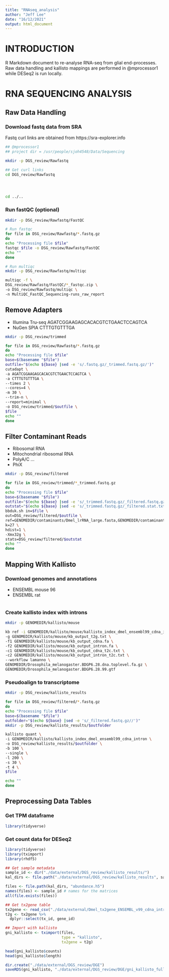 ```yaml
---
title: "RNAseq_analysis"
author: "Jeff Lee"
date: "16/12/2021"
output: html_document
---
```


# INTRODUCTION 

R Markdown document to re-analyse RNA-seq from glial end-processes. 
Raw data handling and kallisto mappings are performed in @mprocessor1 while DESeq2 is run locally. 

# RNA SEQUENCING ANALYSIS

## Raw Data Handling

### Download fastq data from SRA

Fastq curl links are obtained from https://sra-explorer.info

```bash
## @mprocessor1
## project dir = /usr/people/sjoh4548/Data/Sequencing

mkdir -p DGS_review/Rawfastq

## Get curl links
cd DGS_review/Rawfastq




cd ../..

```

### Run fastQC (optional)

```bash
mkdir -p DSG_review/Rawfastq/FastQC

# Run fastqc
for file in DSG_review/Rawfastq/*.fastq.gz
do
echo "Processing file $file"
fastqc $file -o DSG_review/Rawfastq/FastQC
echo ""
done 

# Run multiqc
mkdir -p DSG_review/Rawfastq/multiqc

multiqc -f \
DSG_review/Rawfastq/FastQC/*_fastqc.zip \
-o DSG_review/Rawfastq/multiqc \
-n MultiQC_FastQC_Sequencing-runs_raw_report

```

## Remove Adapters

* Illumina Tru-seq AGATCGGAAGAGCACACGTCTGAACTCCAGTCA
* NuGen SPIA CTTTGTGTTTGA

```bash
mkdir -p DSG_review/trimmed

for file in DSG_review/Rawfastq/*.fastq.gz
do
echo "Processing file $file"
base=$(basename "$file") 
outfile="$(echo ${base} |sed -e 's/.fastq.gz/_trimmed.fastq.gz/')" 
cutadapt \
-a AGATCGGAAGAGCACACGTCTGAACTCCAGTCA \
-a CTTTGTGTTTGA \
--times 2 \
--cores=4 \
-m 30 \
--trim-n \
--report=minimal \
-o DSG_review/trimmed/$outfile \
$file
echo ""
done

```

## Filter Contaminant Reads

* Ribosomal RNA
* Mitochondrial ribosomal RNA
* PolyA/C ...
* PhiX

```bash
mkdir -p DSG_review/filtered

for file in DSG_review/trimmed/*_trimmed.fastq.gz
do
echo "Processing file $file"
base=$(basename "$file") 
outfile="$(echo ${base} |sed -e 's/_trimmed.fastq.gz/_filtered.fastq.gz/')" 
outstat="$(echo ${base} |sed -e 's/_trimmed.fastq.gz/_filtered.stat.txt/')" 
bbduk.sh in=$file \
out=DSG_review/filtered/$outfile \
ref=GENOMEDIR/contaminants/Dmel_lrRNA_large.fasta,GENOMEDIR/contaminants/Dmel_rRNA_NCBI.fasta,GENOMEDIR/contaminants/polyA_polyC.fasta,GENOMEDIR/contaminants/phix174_ill.ref.fa.gz \
k=27 \
hdist=1 \
-Xmx32g \
stats=DSG_review/filtered/$outstat
echo ""
done

```

## Mapping With Kallisto

### Download genomes and annotations

* ENSEMBL mouse 96
* ENSEMBL rat

```bash

```


### Create kallisto index with introns

```bash
mkdir -p GENOMEDIR/kallisto/mouse

kb ref -i GENOMEDIR/kallisto/mouse/kallisto_index_dmel_ensembl99_cdna_intron \
-g GENOMEDIR/kallisto/mouse/kb_output_t2g.txt \
-f1 GENOMEDIR/kallisto/mouse/kb_output_cdna.fa \
-f2 GENOMEDIR/kallisto/mouse/kb_output_intron.fa \
-c1 GENOMEDIR/kallisto/mouse/kb_output_cdna_t2c.txt \
-c2 GENOMEDIR/kallisto/mouse/kb_output_intron_t2c.txt \
--workflow lamanno \
GENOMEDIR/Drosophila_melanogaster.BDGP6.28.dna.toplevel.fa.gz \
GENOMEDIR/Drosophila_melanogaster.BDGP6.28.99.gtf

```

### Pseudoalign to transcriptome

```bash
mkdir -p DSG_review/kallisto_results

for file in DSG_review/filtered/*.fastq.gz 
do 
echo "Processing file $file" 
base=$(basename "$file") 
outfolder="$(echo ${base} |sed -e 's/_filtered.fastq.gz//')" 
mkdir -p DSG_review/kallisto_results/$outfolder

kallisto quant \
-i GENOMEDIR/kallisto/kallisto_index_dmel_ensembl99_cdna_intron \
-o DSG_review/kallisto_results/$outfolder \
-b 100 \
--single \
-l 200 \
-s 30 \
-t 4 \
$file 

echo ""
done

```

## Preprocessing Data Tables

### Get TPM dataframe

```r
library(tidyverse)

```

### Get count data for DESeq2 

```r
library(tidyverse)
library(tximport)
library(rhdf5)

## Get sample metadata
sample_id <- dir("./data/external/DGS_review/kallisto_results/")
kal_dirs <- file.path("./data/external/DGS_review/kallisto_results", sample_id)

files <- file.path(kal_dirs, "abundance.h5")
names(files) <- sample_id # names for the matrices
all(file.exists(files))

## Get tx2gene table 
tx2gene <- read_csv("./data/external/Dmel_tx2gene_ENSEMBL_v99_cdna_intron.csv")
t2g <- tx2gene %>%
  dplyr::select(tx_id, gene_id)

## Import with kallisto
gni_kallisto <- tximport(files,
                         type = "kallisto",
                         tx2gene = t2g)

head(gni_kallisto$counts)
head(gni_kallisto$length)

dir.create("./data/external/DGS_review/DGE")
saveRDS(gni_kallisto, "./data/external/DGS_review/DGE/gni_kallisto_full.RDS")

```









